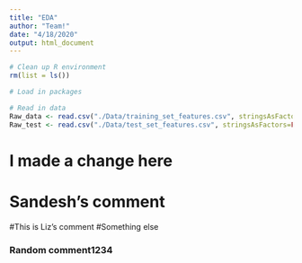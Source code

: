 ```yaml
---
title: "EDA"
author: "Team!"
date: "4/18/2020"
output: html_document
---
```


```r
# Clean up R environment
rm(list = ls())

# Load in packages

# Read in data
Raw_data <- read.csv("./Data/training_set_features.csv", stringsAsFactors=FALSE)
Raw_test <- read.csv("./Data/test_set_features.csv", stringsAsFactors=FALSE)
```


# I made a change here

# Sandesh's comment

#This is Liz's comment
#Something else

### Random comment1234